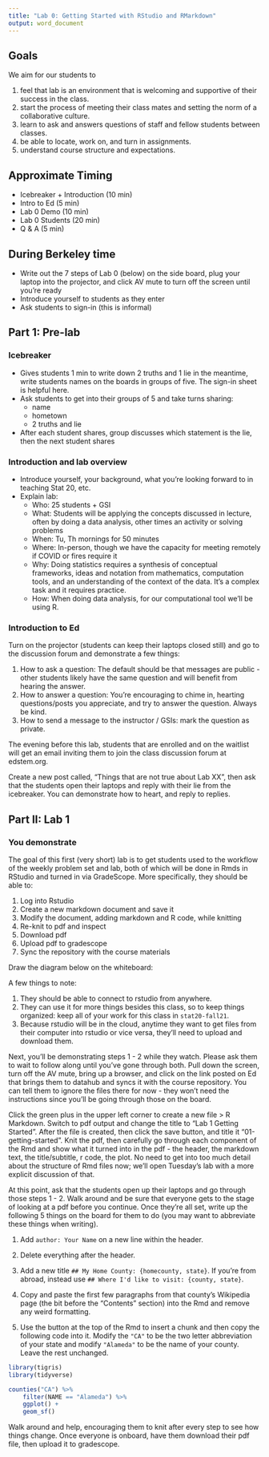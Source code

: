 ```yaml
---
title: "Lab 0: Getting Started with RStudio and RMarkdown"
output: word_document
---
```


## Goals

We aim for our students to

1. feel that lab is an environment that is welcoming and supportive of their success in the class.
2. start the process of meeting their class mates and setting the norm of a collaborative culture.
3. learn to ask and answers questions of staff and fellow students between classes.
4. be able to locate, work on, and turn in assignments.
5. understand course structure and expectations.


## Approximate Timing

- Icebreaker + Introduction (10 min) 
- Intro to Ed (5 min)
- Lab 0 Demo (10 min)
- Lab 0 Students (20 min)
- Q & A (5 min)


## During Berkeley time

- Write out the 7 steps of Lab 0 (below) on the side board, plug your laptop into the projector, and click AV mute to turn off the screen until you're ready
- Introduce yourself to students as they enter
- Ask students to sign-in (this is informal)


## Part 1: Pre-lab

### Icebreaker

- Gives students 1 min to write down 2 truths and 1 lie in the meantime, write students names on the boards in groups of five. The sign-in sheet is helpful here.
- Ask students to get into their groups of 5 and take turns sharing:
  - name
  - hometown
  - 2 truths and lie
- After each student shares, group discusses which statement is the lie, then the next student shares

### Introduction and lab overview

- Introduce yourself, your background, what you're looking forward to in teaching Stat 20, etc.
- Explain lab:
    - Who: 25 students + GSI
    - What: Students will be applying the concepts discussed in lecture, often by doing a data analysis, other times an activity or solving problems
    - When: Tu, Th mornings for 50 minutes
    - Where: In-person, though we have the capacity for meeting remotely if COVID or fires require it
    - Why: Doing statistics requires a synthesis of conceptual frameworks, ideas and notation from mathematics, computation tools, and an understanding of the context of the data. It's a complex task and it requires practice.
    - How: When doing data analysis, for our computational tool we'll be using R.

### Introduction to Ed

Turn on the projector (students can keep their laptops closed still) and go to the discussion forum and demonstrate a few things:

1. How to ask a question: The default should be that messages are public - other students likely have the same question and will benefit from hearing the answer.
2. How to answer a question: You're encouraging to chime in, hearting questions/posts you appreciate, and try to answer the question. Always be kind.
3. How to send a message to the instructor / GSIs: mark the question as private.

The evening before this lab, students that are enrolled and on the waitlist will get an email inviting them to join the class discussion forum at edstem.org. 

Create a new post called, "Things that are not true about Lab XX", then ask that the students open their laptops and reply with their lie from the icebreaker. You can demonstrate how to heart, and reply to replies.


## Part II: Lab 1

### You demonstrate

The goal of this first (very short) lab is to get students used to the workflow of the weekly problem set and lab, both of which will be done in Rmds in RStudio and turned in via GradeScope. More specifically, they should be able to:
  
1. Log into Rstudio
2. Create a new markdown document and save it
3. Modify the document, adding markdown and R code, while knitting
4. Re-knit to pdf and inspect
5. Download pdf
6. Upload pdf to gradescope
7. Sync the repository with the course materials

Draw the diagram below on the whiteboard:

A few things to note:

1. They should be able to connect to rstudio from anywhere.
2. They can use it for more things besides this class, so to keep things organized: keep all of your work for this class in `stat20-fall21`.
3. Because rstudio will be in the cloud, anytime they want to get files from their computer into rstudio or vice versa, they'll need to upload and download them.

Next, you'll be demonstrating steps 1 - 2 while they watch. Please ask them to wait to follow along until you've gone through both. Pull down the screen, turn off the AV mute, bring up a browser, and click on the link posted on Ed that brings them to datahub and syncs it with the course repository. You can tell them to ignore the files there for now - they won't need the instructions since you'll be going through those on the board.

Click the green plus in the upper left corner to create a new file > R Markdown. Switch to pdf output and change the title to "Lab 1 Getting Started". After the file is created, then click the save button, and title it "01-getting-started". Knit the pdf, then carefully go through each component of the Rmd and show what it turned into in the pdf - the header, the markdown text, the title/subtitle, r code, the plot. No need to get into too much detail about the structure of Rmd files now; we'll open Tuesday's lab with a more explicit discussion of that.

At this point, ask that the students open up their laptops and go through those steps 1 - 2. Walk around and be sure that everyone gets to the stage of looking at a pdf before you continue. Once they're all set, write up the following 5 things on the board for them to do (you may want to abbreviate these things when writing).

1. Add `author: Your Name` on a new line within the header.

2. Delete everything after the header.

3. Add a new title `## My Home County: {homecounty, state}`. If you're from abroad, instead use `## Where I'd like to visit: {county, state}`.

4. Copy and paste the first few paragraphs from that county's Wikipedia page (the bit before the "Contents" section) into the Rmd and remove any weird formatting.

5. Use the button at the top of the Rmd to insert a chunk and then copy the following code into it. Modify the `"CA"` to be the two letter abbreviation of your state and modify `"Alameda"` to be the name of your county. Leave the rest unchanged.

```r
library(tigris)
library(tidyverse)

counties("CA") %>%
    filter(NAME == "Alameda") %>%
    ggplot() +
    geom_sf()
```

Walk around and help, encouraging them to knit after every step to see how things change. Once everyone is onboard, have them download their pdf file, then upload it to gradescope.